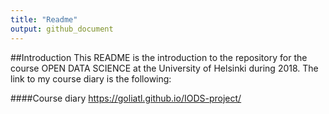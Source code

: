 ```yaml
---
title: "Readme"
output: github_document
---
```


##Introduction
This README is the introduction to the repository for the course OPEN DATA SCIENCE at the University of Helsinki during 2018.
The link to my course diary is the following:

####Course diary
<https://goliatl.github.io/IODS-project/>